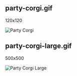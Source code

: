 ## party-corgi.gif
120x120

![Party Corgi](/party-corgi.gif)

## party-corgi-large.gif
500x500

![Party Corgi Large](/party-corgi-large.gif)
